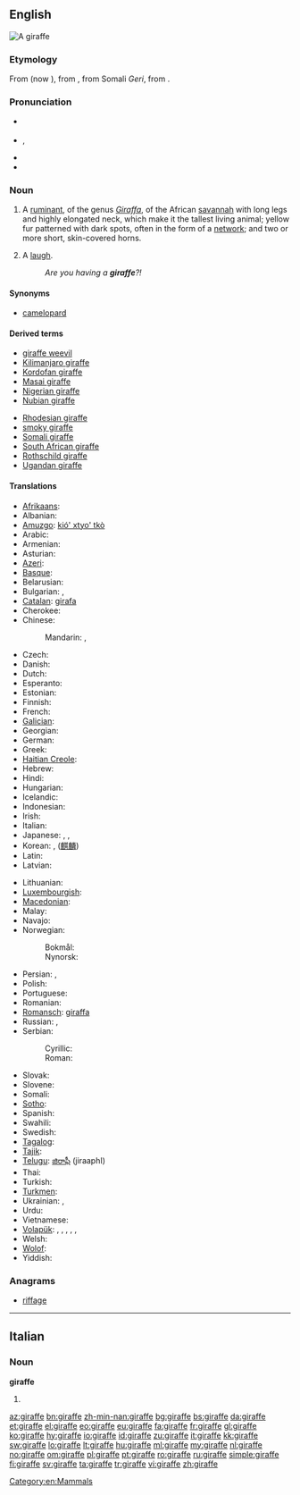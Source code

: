 {{also|Giraffe}}
==English==
[[Image:Giraffe standing.jpg|thumb|A giraffe]]
{{wikipedia}}

===Etymology===
From {{etyl|fr}} {{term|giraffe|lang=fr}} (now {{term|girafe}}), from {{etyl|ar}} {{term|زرافة||sc=Arab|tr=zarāfah}}, from Somali ''Geri'', from {{etyl|syc}} {{term|ܙܵܪܝܼܦܵܐ|lang=syc|tr=zarāfa}}.

===Pronunciation===
* {{a|UK}} {{IPA|/dʒɪˈɹɑːf/}}
* {{a|GenAm}} {{IPA|/ʤəˈɻæf/}}, {{X-SAMPA|/dZ@"r\{f/}}
* {{audio|En-us-giraffe.ogg|Audio (US)}}
* {{rhymes|ɑːf}}

===Noun===
{{en-noun}}

# A [[ruminant]], of the genus ''[[Giraffa]]'', of the African [[savannah]] with long legs and highly elongated neck, which make it the tallest living animal; yellow fur patterned with dark spots, often in the form of a [[network]]; and two or more short, skin-covered horns.
# {{Cockney rhyming slang}} A [[laugh]].
#: ''Are you having a '''giraffe'''?!''

====Synonyms====
* [[camelopard]]

====Derived terms====
{{rel-top}}
* [[giraffe weevil]]
* [[Kilimanjaro giraffe]]
* [[Kordofan giraffe]]
* [[Masai giraffe]]
* [[Nigerian giraffe]]
* [[Nubian giraffe]]
{{rel-mid}}
* [[Rhodesian giraffe]]
* [[smoky giraffe]]
* [[Somali giraffe]]
* [[South African giraffe]]
* [[Rothschild giraffe]]
* [[Ugandan giraffe]]
{{rel-bottom}}

====Translations====
{{trans-top|Mammal}}
* [[Afrikaans]]: {{t|af|kameelperd|xs=Afrikaans}}
* Albanian: {{t|sq|gjirafë}}
* [[Amuzgo]]: [[kió' xtyo' tkò]]
* Arabic: {{t-|ar|زرافة|f|tr=zarāfa}}
* Armenian: {{t|hy|ընձուղտ|tr=ënjuġt}}
* Asturian: {{t|ast|xirafa|f}}
* [[Azeri]]: {{t+|az|zürafə|xs=Azeri}}
* [[Basque]]: {{t|eu|jirafa}}
* Belarusian: {{t|be|жырафа|f|tr=žyráfa|xs=Belarusian}}
* Bulgarian: {{t+|bg|жираф|m|tr=žiráf}}, {{t+|bg|жирафа|f|tr=žiráfa}}
* [[Catalan]]: [[girafa]] {{f}}
* Cherokee: {{t|chr|ᏗᎦᎵᏍᏚᎩᏍᎩ|tr=digalisdugisgi|sc=Cher}}
* Chinese:
*: Mandarin: {{t-|cmn|長頸鹿|sc=Hani}}, {{t-|cmn|长颈鹿|tr=chángjǐnglù|sc=Hani}}
* Czech: {{t+|cs|žirafa|f}}
* Danish: {{t+|da|giraf|c}}
* Dutch: {{t+|nl|giraf|f}}
* Esperanto: {{t|eo|ĝirafo}}
* Estonian: {{t-|et|kaelkirjak}}
* Finnish: {{t+|fi|kirahvi}}
* French: {{t+|fr|girafe|f}}
* [[Galician]]: {{t+|gl|xirafa|f|xs=Galician}}
* Georgian: {{t-|ka|ჟირაფი|tr=žirap’i|sc=Geor|xs=Georgian}}
* German: {{t+|de|Giraffe|f}}
* Greek: {{t+|el|καμηλοπάρδαλη|f|tr=kamilopárdali}}
* [[Haitian Creole]]: {{tø|ht|jiraf}}
* Hebrew: {{t|he|ג׳ירף|alt=גִ׳ירָף}}
* Hindi: {{t|hi|जिराफ़|sc=Deva}}
* Hungarian: {{t+|hu|zsiráf}}
* Icelandic: {{t+|is|gíraffi|f}}
* Indonesian: {{t+|id|jerapah|xs=Indonesian}}
* Irish: {{t|ga|sioráf}}
* Italian: {{t+|it|giraffa|f}}
* Japanese: {{t+|ja|麒麟}}, {{t+|ja|キリン|tr=kirin}}, {{t-|ja|ジラフ|tr=jirafu}}
* Korean: {{t-|ko|지라프|tr=jirapeu|sc=Hang}}, {{t+|ko|기린|tr=girin|sc=Hang}} ([[麒麟]])
* Latin: {{t+|la|camelopardalis|f}}
* Latvian: {{t|lv|žirafe}}
{{trans-mid}}
* Lithuanian: {{t+|lt|žirafa|f|xs=Lithuanian}}
* [[Luxembourgish]]: {{t|lb|Giraff|f}}
* [[Macedonian]]: {{t-|mk|жирафа|f|tr=žiráfa}}
* Malay: {{t|ms|zirafah}}
* Navajo: {{tø|nv|tsin yilátah ayání}}
* Norwegian:
*: Bokmål: {{t+|nb|sjiraff|m}}
*: Nynorsk: {{t+|nn|sjiraff|m}}
* Persian: {{t+|fa|زرافه|alt=زرّافه|tr=zarrafe|xs=Persian}}, {{t|fa|شترگاوپلنگ|tr=šotorgâvpalang|xs=Persian}}
* Polish: {{t+|pl|żyrafa|f}}
* Portuguese: {{t+|pt|girafa|f}}
* Romanian: {{t+|ro|girafă|f}}
* [[Romansch]]: [[giraffa]] {{f}}
* Russian: {{t+|ru|жираф|m|tr=žiráf}}, {{t+|ru|жирафа|f|tr=žiráfa}} {{qualifier|obsolete}}
* Serbian:
*: Cyrillic: {{t|sh|жирафа|sc=Cyrl}}
*: Roman: {{t|sh|žirafa|f}}
* Slovak: {{t-|sk|žirafa|f}}
* Slovene: {{t+|sl|žirafa|f}}
* Somali: {{t-|so|geri|xs=Somali}}
* [[Sotho]]: {{t-|st|thuhlo|xs=Sotho}}
* Spanish: {{t+|es|jirafa|f}}
* Swahili: {{t+|sw|twiga|xs=Swahili}}
* Swedish: {{t+|sv|giraff|c}}
* [[Tagalog]]: {{t|tl|dyirap}}
* [[Tajik]]: {{t-|tg|заррофа|tr=zarrofa|sc=Cyrl|xs=Tajik}}
* [[Telugu]]: [[జిరాఫీ]] (jiraaphI)
* Thai: {{t|th|ยีราฟ|tr=yee râaf|sc=Thai}}
* Turkish: {{t+|tr|zürafa}}
* [[Turkmen]]: {{t|tk|žiraf}}
* Ukrainian: {{t-|uk|жирафа|f|tr=žyráfa|xs=Ukrainian}}, {{t-|uk|жираф|m|tr=žyráf|xs=Ukrainian}}
* Urdu: {{t|ur|جراف|sc=ur-Arab}}
* Vietnamese: {{t+|vi|hươu cao cổ|xs=Vietnamese}}
* [[Volapük]]: {{qualifier|male or female}} {{t|vo|giraf}}, {{qualifier|male}} {{t|vo|higiraf}}, {{qualifier|female}} {{t|vo|jigiraf}}, {{qualifier|male or female offspring, baby}} {{t|vo|girafül}}, {{qualifier|male offspring, baby}} {{t|vo|higirafül}}, {{qualifier|female offspring, baby}} {{t|vo|jigirafül}}
* Welsh: {{t|cy|jiráff|m|xs=Welsh}}
* [[Wolof]]: {{t|wo|njamala|alt=njamala mi}}
* Yiddish: {{t|yi|דזשעראַף|sc=Hebr|tr=dzheraf}}
{{trans-bottom}}

===Anagrams===
* [[riffage#English|riffage]]

[[Category:en:Mammals]]

----

==Italian==

===Noun===
'''giraffe''' {{f}}

# {{plural of|giraffa|lang=it}}

[[az:giraffe]]
[[bn:giraffe]]
[[zh-min-nan:giraffe]]
[[bg:giraffe]]
[[bs:giraffe]]
[[da:giraffe]]
[[et:giraffe]]
[[el:giraffe]]
[[eo:giraffe]]
[[eu:giraffe]]
[[fa:giraffe]]
[[fr:giraffe]]
[[gl:giraffe]]
[[ko:giraffe]]
[[hy:giraffe]]
[[io:giraffe]]
[[id:giraffe]]
[[zu:giraffe]]
[[it:giraffe]]
[[kk:giraffe]]
[[sw:giraffe]]
[[lo:giraffe]]
[[lt:giraffe]]
[[hu:giraffe]]
[[ml:giraffe]]
[[my:giraffe]]
[[nl:giraffe]]
[[no:giraffe]]
[[om:giraffe]]
[[pl:giraffe]]
[[pt:giraffe]]
[[ro:giraffe]]
[[ru:giraffe]]
[[simple:giraffe]]
[[fi:giraffe]]
[[sv:giraffe]]
[[ta:giraffe]]
[[tr:giraffe]]
[[vi:giraffe]]
[[zh:giraffe]]